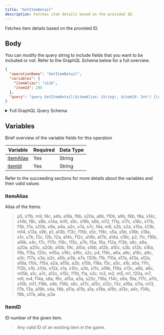 ```yaml
---
title: "GetItemDetail"
description: Fetches item details based on the provided ID.
---
```


Fetches item details based on the provided ID.

## Body

You can modify the query string to include fields that you want to be included or not. Refer to the GraphQL Schema below for a full overview.

```json
{
  "operationName": "GetItemDetail",
  "variables": {
    "itemAlias": "s11b",
    "itemId": 285
  },
  "query": "query GetItemDetail($itemAlias: String!, $itemId: Int!) {\n  item(itemAlias: $itemAlias, itemId: $itemId) {\n    ...ItemDetail\n    __typename\n  }\n}\n\nfragment ItemDetail on LandItem {\n  itemId\n  tokenId\n  tokenType\n  itemId\n  landType\n  name\n  itemAlias\n  description\n  rarity\n  effects\n  figureURL\n  owner\n  auction {\n    ...AxieAuction\n    __typename\n  }\n  ownerProfile {\n    name\n    __typename\n  }\n  __typename\n}\n\nfragment AxieAuction on Auction {\n  startingPrice\n  endingPrice\n  startingTimestamp\n  endingTimestamp\n  duration\n  timeLeft\n  currentPrice\n  currentPriceUSD\n  suggestedPrice\n  seller\n  listingIndex\n  state\n  __typename\n}\n"
}
```

<details>
<summary>Full GraphQL Query Schema</summary>  
<p>
&nbsp;

```graphql
query GetItemDetail($itemAlias: String!, $itemId: Int!) {
  item(itemAlias: $itemAlias, itemId: $itemId) {
    ...ItemDetail
    __typename
  }
}

fragment ItemDetail on LandItem {
  itemId
  tokenId
  tokenType
  itemId
  landType
  name
  itemAlias
  description
  rarity
  effects
  figureURL
  owner
  auction {
    ...AxieAuction
    __typename
  }
  ownerProfile {
    name
    __typename
  }
  __typename
}

fragment AxieAuction on Auction {
  startingPrice
  endingPrice
  startingTimestamp
  endingTimestamp
  duration
  timeLeft
  currentPrice
  currentPriceUSD
  suggestedPrice
  seller
  listingIndex
  state
  __typename
}
```

</p>
</details>

## Variables

Brief overview of the variable fields for this operation

| Variable                | Required | Data Type |
| ----------------------- | -------- | --------- |
| [itemAlias](#itemalias) | Yes      | String    |
| [itemId](#itemid)       | Yes      | String    |

Refer to the succeeding sections for more details about the variables and their valid values

### ItemAlias

Alias of the Items.

> p5, s11b, m9, f4c, a4b, a18a, f6b, s20a, a8b, f10b, a9b, f8b, f8a, s14c, s14b, f8c, s8b, s14a, m10, s9c, s19b, s6b, m12, f11a, s17c, s18c, s17b, f3b, f7a, s20b, s9a, a4a, a2c, s7a, s7c, f4a, m8, s2b, s2a, s15a, s13b, m14, s13a, s9b, p1, a13b, f13c, f15b, s5c, f16c, s5a, s5b, s18b, s18a, s1c, s7b, f2c, f2b, f2a, a14c, f12c, a14b, a17b, a14a, s19c, p2, f1c, f16b, a16b, s4c, f7c, f17b, f18c, f15c, a7b, f5a, f6a, f12a, f13b, s8c, a9a, a20a, a20c, a20b, a10b, f9c, a10a, s16b, a12b, a10c, s3b, s12b, s16a, f5b, f13a, f20c, m15a, s16c, a16c, s2c, p4, f19c, a6a, a8c, a18c, a9c, a3c, f17a, s3a, p3c, a5b, p3b, a7a, f20b, f1b, f10a, a17a, a13a, a12a, a19a, f10c, f15a, a2a, a15b, a2b, s15b, f18a, f5c, a5c, a1b, a5a, f11c, f12b, s1b, s10a, s12a, s1a, s10c, a3b, s11c, a18b, f19a, s13c, a6b, a6c, m15b, a1c, a7c, a12c, s15c, f11b, f1a, s3c, m3, m2, m5, m1, f20a, m7, m6, m4, f14a, s8a, f6c, a15a, a3a, s20c, f16a, f14c, s6a, f9a, f17c, a11c, s10b, m11, f18b, s4b, f19b, s6c, a17c, a15c, s12c, f3c, a16a, s11a, m13, f7b, f3a, a19b, s4a, f4b, a11a, a11b, a1a, s19a, a19c, a13c, a4c, f14b, f9b, s17a, a8a, p3a

### ItemID

ID number of the given item.

> Any valid ID of an existing item in the game.
